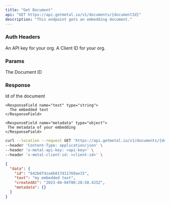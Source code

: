 ```yaml
---
title: "Get Document"
api: "GET https://api.getmetal.io/v1/documents/{documentId}"
description: "This endpoint gets an embedding document."
---
```


### Auth Headers

<ParamField required header="x-metal-api-key" type="string">
  An API key for your org.
</ParamField>

<ParamField required header="x-metal-client-id" type="string">
  A Client ID for your org.
</ParamField>

### Params

<ParamField required path="documentId" type="string">
  The Document ID
</ParamField>

### Response

<ResponseField name="data" type="App Object">
  <Expandable title="properties">
    <ResponseField name="id" type="string">
      Id of the document
    </ResponseField>

    <ResponseField name="text" type="string">
      The embedded text
    </ResponseField>

    <ResponseField name="metadata" type="object">
     The metadata of your embedding
    </ResponseField>

  </Expandable>
</ResponseField>

<RequestExample>

```bash Example Request
curl --location --request GET 'https://api.getmetal.io/v1/documents/{documentId}' \
--header 'Content-Type: application/json' \
--header 'x-metal-api-key: <api-key>' \
--header 'x-metal-client-id: <client-id>' \
```

</RequestExample>

<ResponseExample>

```json Response
{
  "data": {
    "id": "642b6f4za4b817d11769ae15",
    "text": "my embedded text",
    "createdAt": "2023-04-04T00:28:58.425Z",
    "metadata": {}
  }
}
```

</ResponseExample>
